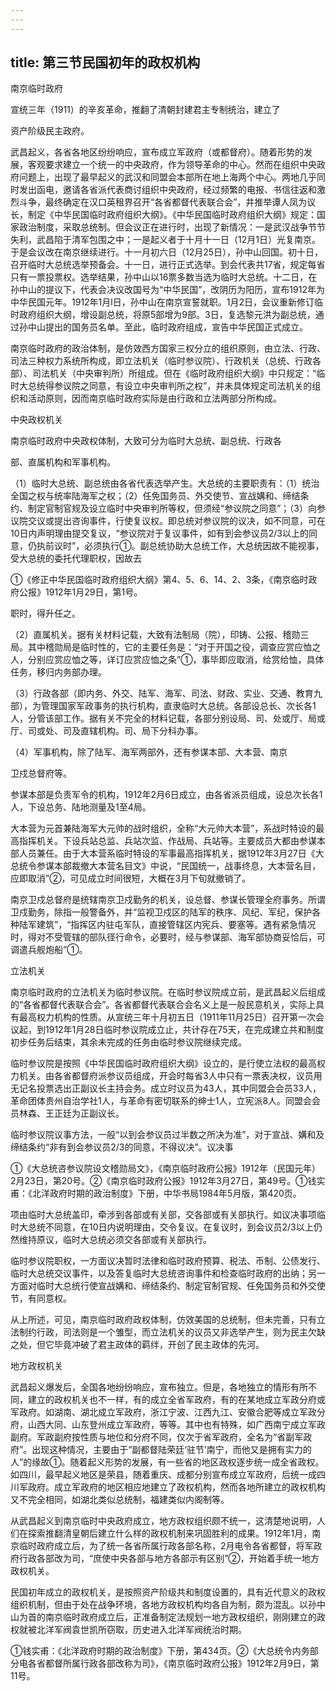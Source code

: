 ```yaml
---
---
---
```

title: 第三节民国初年的政权机构
---



南京临时政府

宣统三年（1911）的辛亥革命，推翻了清朝封建君主专制统治，建立了

资产阶级民主政府。

武昌起义，各省各地区纷纷响应，宣布成立军政府（或都督府）。随着形势的发展，客观要求建立一个统一的中央政府，作为领导革命的中心。然而在组织中央政府问题上，出现了最早起义的武汉和同盟会本部所在地上海两个中心。两地几乎同时发出函电，邀请各省派代表商讨组织中央政府，经过频繁的电报、书信往返和激烈斗争，最终确定在汉口英租界召开“各省都督代表联合会”，井推举谭人凤为议长，制定《中华民国临时政府组织大纲》。《中华民国临时政府组织大纲》规定：国家政治制度，采取总统制。但会议正在进行时，出现了新情况：一是武汉战争节节失利，武昌陷于清军包围之中；一是起义者于十月十一日（12月1日）光复南京。于是会议改在南京继续进行。十一月初六日（12月25日），孙中山回国。初十日，召开临时大总统选举预备会。十一日，进行正式选举。到会代表共17省，规定每省只有一票投票权。选举结果，孙中山以16票多数当选为临时大总统。十二日，在孙中山的提议下，代表会决议改国号为“中华民国”，改阴历为阳历，宣布1912年为中华民国元年。1912年1月l日，孙中山在南京宣誓就职。1月2日，会议重新修订临时政府组织大纲，增设副总统，将原5部增为9部。3日，复选黎元洪为副总统，通过孙中山提出的国务员名单。至此，临时政府组成，宣告中华民国正式成立。

南京临时政府的政治体制，是仿效西方国家三权分立的组织原则，由立法、行政、司法三种权力系统所构成，即立法机关（临时参议院）、行政机关（总统、行政各部）、司法机关（中央审判所）所组成。但在《临时政府组织大纲》中只规定：“临时大总统得参议院之同意，有设立中央审判所之权”，并未具体规定司法机关的组织和活动原则，因而南京临时政府实际是由行政和立法两部分所构成。

中央政权机关

南京临时政府中央政权体制，大致可分为临时大总统、副总统、行政各

部、直属机构和军事机构。

（1）临时大总统、副总统由各省代表选举产生。大总统的主要职责有：（1）统治全国之权与统率陆海军之权；（2）任免国务员、外交使节、宣战媾和、缔结条约、制定官制官规及设立临时中央审判所等权，但须经“参议院之同意”；（3）向参议院交议或提出咨询事件，行使复议权。即总统对参议院的议决，如不同意，可在10日内声明理由提交复议，“参议院对于复议事件，如有到会参议员2/3以上的同意，仍执前议时”，必须执行①。副总统协助大总统工作，大总统因故不能视事，受大总统的委托代理职权，因故去

①《修正中华民国临时政府组织大纲》第4、5、6、14、2、3条，《南京临时政府公报》1912年1月29日，第1号。

职时，得升任之。

（2）直属机关。据有关材料记载，大致有法制局（院），印铸、公报、稽勋三局。其中稽勋局是临时性的，它的主要任务是：“对于开国之役，调查应赏应恤之人，分别应赏应恤之等，详订应赏应恤之条”①，事毕即应取消，给赏给恤，具体任务，移归内务部办理。

（3）行政各部（即内务、外交、陆军、海军、司法、财政、实业、交通、教育九部），为管理国家军政事务的执行机构，直隶临时大总统。各部设总长、次长各1人，分管该部工作。据有关不完全的材料记载，各部分别设局、司、处或厅、局或厅、司或处、司及直辖机构。司、局下分科办事。

（4）军事机构，除了陆军、海军两部外，还有参谋本部、大本营、南京

卫戍总督府等。

参谋本部是负责军令的机构，1912年2月6日成立，由各省派员组成，设总次长各1人，下设总务、陆地测量及1至4局。

大本营为元首兼陆海军大元帅的战时组织，全称“大元帅大本营”，系战时特设的最高指挥机关。下设兵站总监、兵站次监、作战局、兵站等。主要成员大都由参谋本部人员兼任。由于大本营系临时特设的军事最高指挥机关，据1912年3月27日《大总统令参谋本部裁撤大本营名目文》中说，“民国统一，战事终息，大本营名目，应即取消”②，可见成立时间很短，大概在3月下旬就撤销了。

南京卫戍总督府是统辖南京卫戍勤务的机关，设总督、参谋长管理全府事务。所谓卫戍勤务，除指一般警备外，并“监视卫戍区的陆军的秩序、风纪、军纪，保护各种陆军建筑”，“指挥区内驻屯军队，直接管辖区内宪兵、要塞等。遇有紧急情况时，得对不受管辖的部队径行命令，必要时，经与参谋部、海军部协商妥恰后，可调遣兵舰炮船”①。

立法机关

南京临时政府的立法机关为临时参议院。在临时参议院成立前，是武昌起义后组成的“各省都督代表联合会”。各省都督代表联合会名义上是一般民意机关，实际上具有最高权力机构的性质。从宣统三年十月初五日（1911年11月25日）召开第一次会议起，到1912年1月28日临时参议院成立止，共计存在75天，在完成建立共和制度初步任务后结束，其余未完成的任务由临时参议院继续完成。

临时参议院是按照《中华民国临时政府组织大纲》设立的，是行使立法权的最高权力机关。由各省都督府派参议员组成，开会时每省3人中只有一票表决权，议员用无记名投票选出正副议长主持会务。成立时议员为43人，其中同盟会会员33人，革命团体贵州自治学社1人，与革命有密切联系的绅士1人，立宪派8人。同盟会会员林森、王正廷为正副议长。

临时参议院议事方法，一般“以到会参议员过半数之所决为准”，对于宣战、媾和及缔结条约“非有到会参议员2/3的同意，不得议决”。议决事

①《大总统咨参议院设文稽勋局文》，《南京临时政府公报》1912年（民国元年）2月23日，第20号。②《南京临时政府公报》1912年3月27日，第49号。①钱实甫：《北洋政府时期的政治制度》下册，中华书局1984年5月版，第420页。

项由临时大总统盖印，牵涉到各部或有关部，交各部或有关部执行。如议决事项临时大总统不同意，在10日内说明理由，交令复议。在复议时，到会议员2/3以上仍然维持原议，临时大总统必须交各部或有关部执行。

临时参议院职权，一方面议决暂时法律和临时政府预算、税法、币制、公债发行、临时大总统交议事件，以及答复临时大总统咨询事件和检查临时政府的出纳；另一方面对临时大总统行使宣战媾和、缔结条约、制定官制官规、任免国务员和外交使节，有同意权。

从上所述，可见，南京临时政府政权体制，仿效美国的总统制，但未完善，只有立法制约行政，司法则是一个雏型，而立法机关的议员又非选举产生，则为民主欠缺之处，但它毕竟冲破了君主政体的羁绊，开创了民主政体的先河。

地方政权机关

武昌起义爆发后，全国各地纷纷响应，宣布独立。但是，各地独立的情形有所不同，建立的政权机关也不一样，有的成立全省军政府，有的在某地成立军政分府或军政府。如湖南、湖北成立军政府，浙江宁波、江西九江、安徽合肥等成立军政分府，山西大同、山东登州成立军政府，等等。其中也有特殊，如广西南宁成立军政副府。军政副府按性质与地位和分府不同，仅次于省军政府，全名为“省副军政府”。出现这种情况，主要由于“副都督陆荣廷‘驻节’南宁，而他又是拥有实力的人”的缘故①。随着起义形势的发展，有一些省的地区政权逐步统一成全省政权。如四川，最早起义地区是荣县，随着重庆、成都分别宣布成立军政府，后统一成四川军政府。成立军政府的地区相应地建立了政权机构，然而各地所建立的政权机构又不完全相同，如湖北类似总统制，福建类似内阁制等。

从武昌起义到南京临时中央政府成立，地方政权组织颇不统一，这清楚地说明，人们在探索推翻清皇朝后建立什么样的政权机制来巩固胜利的成果。1912年1月，南京临时政府成立后，为了统一各省所属行政各部名称，2月电令各省都督，将军政府行政各部改为司，“庶使中央各部与地方各部示有区别”②，开始着手统一地方政权机关。

民国初年成立的政权机关，是按照资产阶级共和制度设置的，具有近代意义的政权组织机制，但由于处在战争环境，各地方政权机构均各自为制，颇为混乱。以孙中山为首的南京临时政府成立后，正准备制定法规划一地方政权组织，刚刚建立的政权就被北洋军阀袁世凯所窃取，历史进入北洋军阀统治时期。

①钱实甫：《北洋政府时期的政治制度》下册，第434页。②《大总统令内务部分电各省都督所属行政各部改称为司》，《南京临时政府公报》1912年2月9日，第11号。